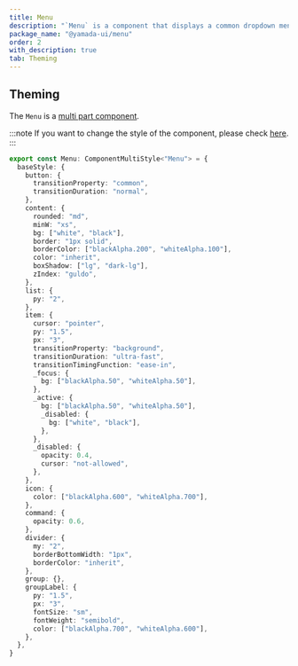 ```yaml
---
title: Menu
description: "`Menu` is a component that displays a common dropdown menu."
package_name: "@yamada-ui/menu"
order: 2
with_description: true
tab: Theming
---
```


## Theming

The `Menu` is a [multi part component](/styled-system/theming/component-styles#multi-part-components).

:::note
If you want to change the style of the component, please check [here](/styled-system/theming/customize-theme#changing-the-style-of-components).
:::

```ts
export const Menu: ComponentMultiStyle<"Menu"> = {
  baseStyle: {
    button: {
      transitionProperty: "common",
      transitionDuration: "normal",
    },
    content: {
      rounded: "md",
      minW: "xs",
      bg: ["white", "black"],
      border: "1px solid",
      borderColor: ["blackAlpha.200", "whiteAlpha.100"],
      color: "inherit",
      boxShadow: ["lg", "dark-lg"],
      zIndex: "guldo",
    },
    list: {
      py: "2",
    },
    item: {
      cursor: "pointer",
      py: "1.5",
      px: "3",
      transitionProperty: "background",
      transitionDuration: "ultra-fast",
      transitionTimingFunction: "ease-in",
      _focus: {
        bg: ["blackAlpha.50", "whiteAlpha.50"],
      },
      _active: {
        bg: ["blackAlpha.50", "whiteAlpha.50"],
        _disabled: {
          bg: ["white", "black"],
        },
      },
      _disabled: {
        opacity: 0.4,
        cursor: "not-allowed",
      },
    },
    icon: {
      color: ["blackAlpha.600", "whiteAlpha.700"],
    },
    command: {
      opacity: 0.6,
    },
    divider: {
      my: "2",
      borderBottomWidth: "1px",
      borderColor: "inherit",
    },
    group: {},
    groupLabel: {
      py: "1.5",
      px: "3",
      fontSize: "sm",
      fontWeight: "semibold",
      color: ["blackAlpha.700", "whiteAlpha.600"],
    },
  },
}
```
